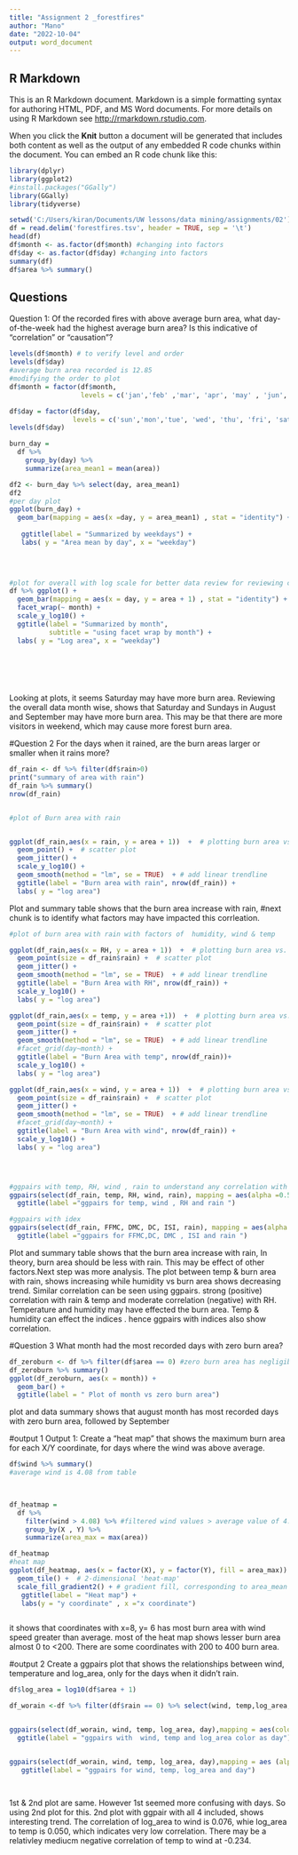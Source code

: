 ```yaml
---
title: "Assignment 2 _forestfires"
author: "Mano"
date: "2022-10-04"
output: word_document
---
```

## R Markdown

This is an R Markdown document. Markdown is a simple formatting syntax for authoring HTML, PDF, and MS Word documents. For more details on using R Markdown see <http://rmarkdown.rstudio.com>.

When you click the **Knit** button a document will be generated that includes both content as well as the output of any embedded R code chunks within the document. You can embed an R code chunk like this:

```r
library(dplyr)
library(ggplot2)
#install.packages("GGally")
library(GGally)
library(tidyverse)
```


```r
setwd('C:/Users/kiran/Documents/UW lessons/data mining/assignments/02') #reading file from local drive
df = read.delim('forestfires.tsv', header = TRUE, sep = '\t')
head(df)
df$month <- as.factor(df$month) #changing into factors
df$day <- as.factor(df$day) #changing into factors
summary(df)
df$area %>% summary()
```

## Questions

Question 1: Of the recorded fires with above average burn area, what day-of-the-week had the highest average burn area? Is this indicative of “correlation” or “causation”? 

```r

levels(df$month) # to verify level and order
levels(df$day)
#average burn area recorded is 12.85
#modifying the order to plot 
df$month = factor(df$month, 
                  levels = c('jan','feb' ,'mar', 'apr', 'may' , 'jun', 'jul' , 'aug', 'sep' ,'oct', 'nov', 'dec'))

df$day = factor(df$day, 
                levels = c('sun','mon','tue', 'wed', 'thu', 'fri', 'sat'))
levels(df$day)

burn_day = 
  df %>% 
    group_by(day) %>%
    summarize(area_mean1 = mean(area))

df2 <- burn_day %>% select(day, area_mean1)
df2
#per day plot
ggplot(burn_day) +
  geom_bar(mapping = aes(x =day, y = area_mean1) , stat = "identity") +
   
   ggtitle(label = "Summarized by weekdays") +
   labs( y = "Area mean by day", x = "weekday")
 


  
#plot for overall with log scale for better data review for reviewing cause vs correlation 
df %>% ggplot() +
  geom_bar(mapping = aes(x = day, y = area + 1) , stat = "identity") +
  facet_wrap(~ month) +
  scale_y_log10() +
  ggtitle(label = "Summarized by month",
          subtitle = "using facet wrap by month") +
  labs( y = "Log area", x = "weekday")
  

  

  
```
Looking at plots, it seems Saturday may have more burn area. Reviewing the overall data month wise, shows that Saturday and Sundays in August and September may have more burn area. This may be that there are more visitors in weekend, which may cause more forest burn area. 

#Question 2
 For the days when it rained, are the burn areas larger or smaller when it rains more?
```r
df_rain <- df %>% filter(df$rain>0) 
print("summary of area with rain")  
df_rain %>% summary()
nrow(df_rain)


#plot of Burn area with rain


ggplot(df_rain,aes(x = rain, y = area + 1))  +  # plotting burn area vs. relative humidity
  geom_point() +  # scatter plot
  geom_jitter() +
  scale_y_log10() +
  geom_smooth(method = "lm", se = TRUE)  + # add linear trendline 
  ggtitle(label = "Burn area with rain", nrow(df_rain)) +
  labs( y = "log area")
```
Plot and summary table shows that the burn area increase with rain,
#next chunk is to identify what factors may have impacted this corrleation. 

```r
#plot of burn area with rain with factors of  humidity, wind & temp

ggplot(df_rain,aes(x = RH, y = area + 1))  +  # plotting burn area vs. FFMC
  geom_point(size = df_rain$rain) +  # scatter plot
  geom_jitter() +
  geom_smooth(method = "lm", se = TRUE)  + # add linear trendline 
  ggtitle(label = "Burn Area with RH", nrow(df_rain)) +
  scale_y_log10() +
  labs( y = "log area")

ggplot(df_rain,aes(x = temp, y = area +1))  +  # plotting burn area vs. DMC
  geom_point(size = df_rain$rain) +  # scatter plot
  geom_jitter() +
  geom_smooth(method = "lm", se = TRUE)  + # add linear trendline 
  #facet_grid(day~month) + 
  ggtitle(label = "Burn Area with temp", nrow(df_rain))+
  scale_y_log10() +
  labs( y = "log area")

ggplot(df_rain,aes(x = wind, y = area + 1))  +  # plotting burn area vs. DC
  geom_point(size = df_rain$rain) +  # scatter plot
  geom_jitter() +
  geom_smooth(method = "lm", se = TRUE)  + # add linear trendline 
  #facet_grid(day~month) + 
  ggtitle(label = "Burn Area with wind", nrow(df_rain)) +
  scale_y_log10() +
  labs( y = "log area")




#ggpairs with temp, RH, wind , rain to understand any correlation with rain with other factors
ggpairs(select(df_rain, temp, RH, wind, rain), mapping = aes(alpha =0.5)) +
  ggtitle(label ="ggpairs for temp, wind , RH and rain ")

#ggpairs with idex
ggpairs(select(df_rain, FFMC, DMC, DC, ISI, rain), mapping = aes(alpha =0.5)) +
  ggtitle(label ="ggpairs for FFMC,DC, DMC , ISI and rain ")

```

Plot and summary table shows that the burn area increase with rain, In theory, burn area should be less with rain. This may be effect of other factors.Next step was more analysis. The plot between temp & burn area with rain, shows increasing while humidity vs burn area shows decreasing trend. Similar correlation can be seen using ggpairs.  strong (positive) correlation with rain & temp and moderate correlation (negative) with RH. Temperature and humidity may have effected the burn area.  Temp & humidity can effect the indices . hence ggpairs with indices also show correlation. 




#Question 3
What month had the most recorded days with zero burn area? 
```r
df_zeroburn <- df %>% filter(df$area == 0) #zero burn area has negligible burn area but fires were recorded. 
df_zeroburn %>% summary()
ggplot(df_zeroburn, aes(x = month)) +
  geom_bar() +
  ggtitle(label = " Plot of month vs zero burn area")


```
plot and data summary shows that august month has most recorded days with zero burn area, followed by September

#output 1
Output 1: Create a “heat map” that shows the maximum burn area for each X/Y coordinate, for days where the wind was above average.
```r
df$wind %>% summary()
#average wind is 4.08 from table 


 
df_heatmap =
  df %>%
    filter(wind > 4.08) %>% #filtered wind values > average value of 4.08
    group_by(X , Y) %>%
    summarize(area_max = max(area))

df_heatmap
#heat map
ggplot(df_heatmap, aes(x = factor(X), y = factor(Y), fill = area_max)) +  # 3-dimensional data, with the area_mean (3rd variable) being used for the fill
  geom_tile() +  # 2-dimensional 'heat-map'
  scale_fill_gradient2() + # gradient fill, corresponding to area_mean
   ggtitle(label = "Heat map") +
   labs(y = "y coordinate" , x ="x coordinate")



```
it shows that coordinates with x=8, y= 6 has most burn area with wind speed greater than average. most of the heat map shows lesser burn area almost 0 to <200. There are some coordinates with 200 to 400 burn area.  

#output 2
Create a ggpairs plot that shows the relationships between wind, temperature and log_area, only for the days when it didn’t rain.
```r

df$log_area = log10(df$area + 1)

df_worain <-df %>% filter(df$rain == 0) %>% select(wind, temp,log_area, day)


ggpairs(select(df_worain, wind, temp, log_area, day),mapping = aes(color = day, alpha = 0.5)) +
  ggtitle(label = "ggpairs with  wind, temp and log_area color as day")


ggpairs(select(df_worain, wind, temp, log_area, day),mapping = aes (alpha = 0.5)) +
   ggtitle(label = "ggpairs for wind, temp, log_area and day")




```
1st & 2nd plot are same. However 1st seemed more confusing with days. So using 2nd plot for this. 2nd plot with ggpair with all 4 included, shows interesting trend. The correlation of log_area to wind is 0.076, whie log_area to temp is 0.050, which indicates very low correlation. There may be a relativley mediucm negative correlation of temp to wind at -0.234. 